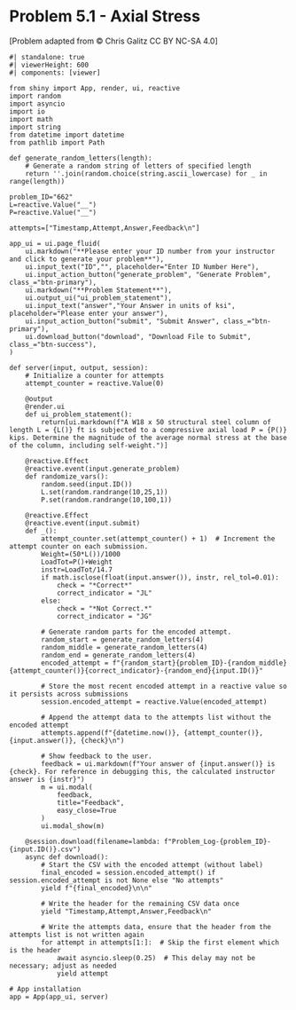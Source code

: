 # Problem 5.1 - Axial Stress {.unnumbered}

\[Problem adapted from © Chris Galitz CC BY NC-SA 4.0\]
```shinylive-python
#| standalone: true
#| viewerHeight: 600
#| components: [viewer]

from shiny import App, render, ui, reactive
import random
import asyncio
import io
import math
import string
from datetime import datetime
from pathlib import Path

def generate_random_letters(length):
    # Generate a random string of letters of specified length
    return ''.join(random.choice(string.ascii_lowercase) for _ in range(length))  

problem_ID="662"
L=reactive.Value("__")
P=reactive.Value("__")

attempts=["Timestamp,Attempt,Answer,Feedback\n"]

app_ui = ui.page_fluid(
    ui.markdown("**Please enter your ID number from your instructor and click to generate your problem**"),
    ui.input_text("ID","", placeholder="Enter ID Number Here"),
    ui.input_action_button("generate_problem", "Generate Problem", class_="btn-primary"),
    ui.markdown("**Problem Statement**"),
    ui.output_ui("ui_problem_statement"),
    ui.input_text("answer","Your Answer in units of ksi", placeholder="Please enter your answer"),
    ui.input_action_button("submit", "Submit Answer", class_="btn-primary"),
    ui.download_button("download", "Download File to Submit", class_="btn-success"),
)

def server(input, output, session):
    # Initialize a counter for attempts
    attempt_counter = reactive.Value(0)

    @output
    @render.ui
    def ui_problem_statement():
        return[ui.markdown(f"A W18 x 50 structural steel column of length L = {L()} ft is subjected to a compressive axial load P = {P()} kips. Determine the magnitude of the average normal stress at the base of the column, including self-weight.")]
    
    @reactive.Effect
    @reactive.event(input.generate_problem)
    def randomize_vars():
        random.seed(input.ID())
        L.set(random.randrange(10,25,1))
        P.set(random.randrange(10,100,1))
        
    @reactive.Effect
    @reactive.event(input.submit)
    def _():
        attempt_counter.set(attempt_counter() + 1)  # Increment the attempt counter on each submission.
        Weight=(50*L())/1000
        LoadTot=P()+Weight
        instr=LoadTot/14.7
        if math.isclose(float(input.answer()), instr, rel_tol=0.01):
            check = "*Correct*"
            correct_indicator = "JL"
        else:
            check = "*Not Correct.*"
            correct_indicator = "JG"

        # Generate random parts for the encoded attempt.
        random_start = generate_random_letters(4)
        random_middle = generate_random_letters(4)
        random_end = generate_random_letters(4)
        encoded_attempt = f"{random_start}{problem_ID}-{random_middle}{attempt_counter()}{correct_indicator}-{random_end}{input.ID()}"

        # Store the most recent encoded attempt in a reactive value so it persists across submissions
        session.encoded_attempt = reactive.Value(encoded_attempt)

        # Append the attempt data to the attempts list without the encoded attempt
        attempts.append(f"{datetime.now()}, {attempt_counter()}, {input.answer()}, {check}\n")

        # Show feedback to the user.
        feedback = ui.markdown(f"Your answer of {input.answer()} is {check}. For reference in debugging this, the calculated instructor answer is {instr}")
        m = ui.modal(
            feedback,
            title="Feedback",
            easy_close=True
        )
        ui.modal_show(m)

    @session.download(filename=lambda: f"Problem_Log-{problem_ID}-{input.ID()}.csv")
    async def download():
        # Start the CSV with the encoded attempt (without label)
        final_encoded = session.encoded_attempt() if session.encoded_attempt is not None else "No attempts"
        yield f"{final_encoded}\n\n"
        
        # Write the header for the remaining CSV data once
        yield "Timestamp,Attempt,Answer,Feedback\n"
        
        # Write the attempts data, ensure that the header from the attempts list is not written again
        for attempt in attempts[1:]:  # Skip the first element which is the header
            await asyncio.sleep(0.25)  # This delay may not be necessary; adjust as needed
            yield attempt

# App installation
app = App(app_ui, server)
```
